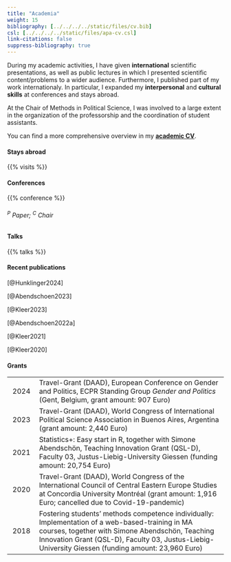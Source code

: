 ```yaml
---
title: "Academia"
weight: 15
bibliography: [../../../../static/files/cv.bib]
csl: [../../../../static/files/apa-cv.csl]
link-citations: false
suppress-bibliography: true
--- 
```


During my academic activities, I have given **international** scientific presentations, as well as public lectures in which I presented scientific content/problems to a wider audience. Furthermore, I published part of my work internationaly. In particular, I expanded my **interpersonal** and **cultural skills** at conferences and stays abroad.

At the Chair of Methods in Political Science, I was involved to a large extent in the organization of the professorship and the coordination of student assistants.

You can find a more comprehensive overview in my [**academic CV**](https://bpkleer.github.io/files/kleer-cvs-en.pdf).

#### Stays abroad
{{% visits %}}

#### Conferences

{{% conference %}}
<h6><sup>P</sup> Paper; <sup>C</sup> Chair</h6>

#### Talks

{{% talks %}}

#### Recent publications
[@Hunklinger2024]

[@Abendschoen2023] 

[@Kleer2023]

[@Abendschoen2022a]

[@Kleer2021]

[@Kleer2020]

#### Grants
| | |
|:---:|---------------------------------|
| 2024 | Travel-Grant (DAAD), European Conference on Gender and Politics, ECPR Standing Group *Gender and Politics* (Gent, Belgium, grant amount: 907 Euro) |
| 2023 | Travel-Grant (DAAD), World Congress of International Political Science Association in Buenos Aires, Argentina (grant amount: 2,440 Euro) |
| 2021 | Statistics+: Easy start in R, together with Simone Abendschön, Teaching Innovation Grant (QSL-D), Faculty 03, Justus-Liebig-University Giessen (funding amount: 20,754 Euro) |
| 2020 | Travel-Grant (DAAD), World Congress of the International Council of Central Eastern Europe Studies at Concordia University Montréal (grant amount: 1,916 Euro; cancelled due to Covid-19-pandemic) |
| 2018 | Fostering students’ methods competence individually: Implementation of a web-based-training in MA courses, together with Simone Abendschön, Teaching Innovation Grant (QSL-D), Faculty 03, Justus-Liebig-University Giessen (funding amount: 23,960 Euro) |
